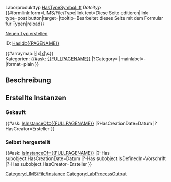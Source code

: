 <noinclude>{{Helper/Docu/FormTemplate}}

Laborprodukttyp [[HasTypeSymbol::ft]]
</noinclude>
<includeonly>
''Dateityp''</br>
{{DISPLAYTITLE: {{{display_name}}}}}
{{#formlink:form=LIMS/File/Type|link text=Diese Seite editieren|link type=post button|target={{FULLPAGENAME}}|tooltip=Bearbeitet dieses Seite mit dem Formular für Typen|reload}}

[[Form:LIMS/File/Type| Neuen Typ erstellen]]

ID: [[HasId::{{PAGENAME}}]]</br>

{{#arraymap:{{{category|}}}|;|x|[[x]]|\s}}</br>
Kategorien:
<!-- {{#arraymap:{{#replace:{{{category|}}}|Kategorie:|}}|;|x|[[:Category:x]]|}} -->
{{#ask: [[{{FULLPAGENAME}}]]
|?Category=
|mainlabel=-
|format=plain
}}
</br>

== Beschreibung ==
{{{description|}}}

== Erstellte Instanzen ==
=== Gekauft ===
{{#ask: [[Category:LIMS/File/Instance]] [[IsInstanceOf::{{FULLPAGENAME}}]]
|?HasCreationDate=Datum
|?HasCreator=Ersteller
}}

=== Selbst hergestellt ===
{{#ask: [[Category:LabProcessOutput]] [[IsInstanceOf::{{FULLPAGENAME}}]]
|?-Has subobject.HasCreationDate=Datum
|?-Has subobject.IsDefinedIn=Vorschrift
|?-Has subobject.HasCreator=Ersteller
}}

</includeonly>